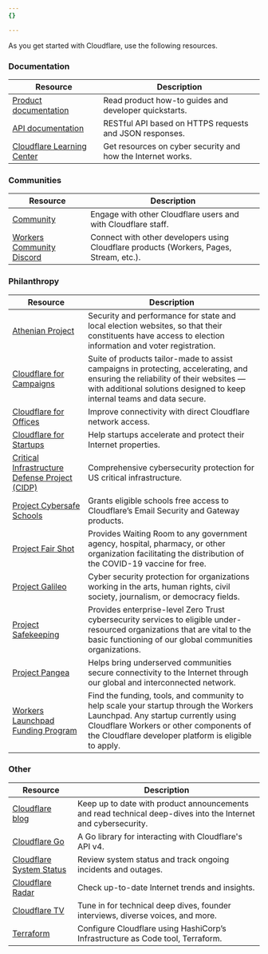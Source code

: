 ```yaml
---
{}

---
```


As you get started with Cloudflare, use the following resources.

### Documentation

| Resource                                                           | Description                                                 |
| ------------------------------------------------------------------ | ----------------------------------------------------------- |
| [Product documentation](/)                                         | Read product how-to guides and developer quickstarts.       |
| [API documentation](/api/)                                         | RESTful API based on HTTPS requests and JSON responses.     |
| [Cloudflare Learning Center](https://www.cloudflare.com/learning/) | Get resources on cyber security and how the Internet works. |

### Communities

| Resource                                                    | Description                                                                             |
| ----------------------------------------------------------- | --------------------------------------------------------------------------------------- |
| [Community](https://community.cloudflare.com)               | Engage with other Cloudflare users and with Cloudflare staff.                           |
| [Workers Community Discord](https://discord.cloudflare.com) | Connect with other developers using Cloudflare products (Workers, Pages, Stream, etc.). |

### Philanthropy

| Resource                                                                                                        | Description                                                                                                                                                                                                                    |
| --------------------------------------------------------------------------------------------------------------- | ------------------------------------------------------------------------------------------------------------------------------------------------------------------------------------------------------------------------------ |
| [Athenian Project](https://www.cloudflare.com/athenian/)                                                        | Security and performance for state and local election websites, so that their constituents have access to election information and voter registration.                                                                         |
| [Cloudflare for Campaigns](https://www.cloudflare.com/campaigns/)                                               | Suite of products tailor-made to assist campaigns in protecting, accelerating, and ensuring the reliability of their websites — with additional solutions designed to keep internal teams and data secure.                     |
| [Cloudflare for Offices](https://www.cloudflare.com/cloudflare-for-offices/)                                    | Improve connectivity with direct Cloudflare network access.                                                                                                                                                                    |
| [Cloudflare for Startups](https://www.cloudflare.com/forstartups/)                                              | Help startups accelerate and protect their Internet properties.                                                                                                                                                                |
| [Critical Infrastructure Defense Project (CIDP)](https://www.cloudflare.com/partners/technology-partners/cidp/) | Comprehensive cybersecurity protection for US critical infrastructure.                                                                                                                                                         |
| [Project Cybersafe Schools](https://www.cloudflare.com/lp/cybersafe-schools/)                                   | Grants eligible schools free access to Cloudflare’s Email Security and Gateway products.                                                                                                                                       |
| [Project Fair Shot](https://www.cloudflare.com/fair-shot/)                                                      | Provides Waiting Room to any government agency, hospital, pharmacy, or other organization facilitating the distribution of the COVID-19 vaccine for free.                                                                      |
| [Project Galileo](https://www.cloudflare.com/galileo/)                                                          | Cyber security protection for organizations working in the arts, human rights, civil society, journalism, or democracy fields.                                                                                                 |
| [Project Safekeeping](https://www.cloudflare.com/lp/project-safekeeping/)                                       | Provides enterprise-level Zero Trust cybersecurity services to eligible under-resourced organizations that are vital to the basic functioning of our global communities organizations.                                         |
| [Project Pangea](https://www.cloudflare.com/pangea/)                                                            | Helps bring underserved communities secure connectivity to the Internet through our global and interconnected network.                                                                                                         |
| [Workers Launchpad Funding Program](https://www.cloudflare.com/lp/workers-launchpad/)                           | Find the funding, tools, and community to help scale your startup through the Workers Launchpad. Any startup currently using Cloudflare Workers or other components of the Cloudflare developer platform is eligible to apply. |

### Other

| Resource                                                                               | Description                                                                                                   |
| -------------------------------------------------------------------------------------- | ------------------------------------------------------------------------------------------------------------- |
| [Cloudflare blog](https://blog.cloudflare.com)                                         | Keep up to date with product announcements and read technical deep-dives into the Internet and cybersecurity. |
| [Cloudflare Go](https://github.com/cloudflare/cloudflare-go)                           | A Go library for interacting with Cloudflare's API v4.                                                        |
| [Cloudflare System Status](https://www.cloudflarestatus.com/)                          | Review system status and track ongoing incidents and outages.                                                 |
| [Cloudflare Radar](https://radar.cloudflare.com)                                       | Check up-to-date Internet trends and insights.                                                                |
| [Cloudflare TV](https://cloudflare.tv/schedule)                                        | Tune in for technical deep dives, founder interviews, diverse voices, and more.                               |
| [Terraform](https://registry.terraform.io/providers/cloudflare/cloudflare/latest/docs) | Configure Cloudflare using HashiCorp’s Infrastructure as Code tool, Terraform.                                |
